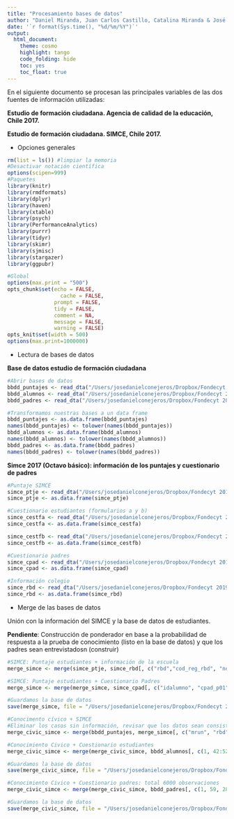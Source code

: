 ```yaml
---
title: "Procesamiento bases de datos"
author: "Daniel Miranda, Juan Carlos Castillo, Catalina Miranda & José Conejeros"
date: '`r format(Sys.time(), "%d/%m/%Y")`'
output: 
  html_document:
    theme: cosmo
    highlight: tango
    code_folding: hide
    toc: yes
    toc_float: true
---
```


En el siguiente documento se procesan las principales variables de las dos fuentes de información utilizadas: 

**Estudio de formación ciudadana. Agencia de calidad de la educación, Chile 2017.**

**Estudio de formación ciudadana. SIMCE, Chile 2017.**

+ Opciones generales 

```r
rm(list = ls()) #limpiar la memoria
#Desactivar notación científica
options(scipen=999)
#Paquetes
library(knitr)
library(rmdformats)
library(dplyr)
library(haven)
library(xtable) 
library(psych)
library(PerformanceAnalytics)
library(purrr)
library(tidyr)
library(skimr)
library(sjmisc)
library(stargazer)
library(ggpubr)

#Global
options(max.print = "500")
opts_chunk$set(echo = FALSE,
	             cache = FALSE,
               prompt = FALSE,       
               tidy = FALSE,
               comment = NA,
               message = FALSE,
               warning = FALSE)
opts_knit$set(width = 500)
options(max.print=1000000)
```

+ Lectura de bases de datos

**Base de datos estudio de formación ciudadana** 

```r
#Abrir bases de datos
bbdd_puntajes <- read_dta("/Users/josedanielconejeros/Dropbox/Fondecyt 2019-2021(AsistenteJC)/socializacion_politica_adolescentes/Data/OriginalData/Agencia2017/alumnosFc_mrun.dta")
bbdd_alumnos <- read_dta("/Users/josedanielconejeros/Dropbox/Fondecyt 2019-2021(AsistenteJC)/socializacion_politica_adolescentes/Data/OriginalData/Agencia2017/cuestAlumnos.dta")
bbdd_padres <- read_dta("/Users/josedanielconejeros/Dropbox/Fondecyt 2019-2021(AsistenteJC)/socializacion_politica_adolescentes/Data/OriginalData/Agencia2017/cuestPadres.dta")

#Transformamos nuestras bases a un data frame
bbdd_puntajes <- as.data.frame(bbdd_puntajes)
names(bbdd_puntajes) <- tolower(names(bbdd_puntajes)) 
bbdd_alumnos <- as.data.frame(bbdd_alumnos)
names(bbdd_alumnos) <- tolower(names(bbdd_alumnos)) 
bbdd_padres <- as.data.frame(bbdd_padres)
names(bbdd_padres) <- tolower(names(bbdd_padres)) 

```

**Simce 2017 (Octavo básico): información de los puntajes y cuestionario de padres**

```r
#Puntaje SIMCE
simce_ptje <- read_dta("/Users/josedanielconejeros/Dropbox/Fondecyt 2019-2021(AsistenteJC)/socializacion_politica_adolescentes/Data/OriginalData/Simce2017/simce8b2017_alu_mrun_final_SEG.dta")
simce_ptje <- as.data.frame(simce_ptje)

#Cuestionario estudiantes (formularios a y b)
simce_cestfa <- read_dta("/Users/josedanielconejeros/Dropbox/Fondecyt 2019-2021(AsistenteJC)/socializacion_politica_adolescentes/Data/OriginalData/Simce2017/simce8b2017_cestfa_final_SEG.dta")
simce_cestfa <- as.data.frame(simce_cestfa)

simce_cestfb <- read_dta("/Users/josedanielconejeros/Dropbox/Fondecyt 2019-2021(AsistenteJC)/socializacion_politica_adolescentes/Data/OriginalData/Simce2017/simce8b2017_cestfb_final_SEG.dta")
simce_cestfb <- as.data.frame(simce_cestfb)

#Cuestionario padres 
simce_cpad <- read_dta("/Users/josedanielconejeros/Dropbox/Fondecyt 2019-2021(AsistenteJC)/socializacion_politica_adolescentes/Data/OriginalData/Simce2017/simce8b2017_cpad_final_SEG.dta")
simce_cpad <- as.data.frame(simce_cpad)

#Información colegio
simce_rbd <- read_dta("/Users/josedanielconejeros/Dropbox/Fondecyt 2019-2021(AsistenteJC)/socializacion_politica_adolescentes/Data/OriginalData/Simce2017/simce8b2017_rbd_final.dta")
simce_rbd <- as.data.frame(simce_rbd)
```

+ Merge de las bases de datos 

Unión con la información del SIMCE y la base de datos de estudiantes.

**Pendiente**: Construcción de ponderador en base a la probabilidad de respuesta a la prueba de conocimiento (listo en la base de datos) y que los padres sean entrevistadosn (construir)

```r
#SIMCE: Puntaje estudiantes + información de la escuela
merge_simce <- merge(simce_ptje, simce_rbd[, c("rbd","cod_reg_rbd", "nom_reg_rbd", "cod_com_rbd", "nom_com_rbd", "cod_depe1", "cod_depe2", "cod_grupo", "prom_lect8b_rbd", "prom_mate8b_rbd")], by="rbd")

#SIMCE: Puntaje estudiantes + Cuestionario Padres
merge_simce <- merge(merge_simce, simce_cpad[, c("idalumno", "cpad_p01", "cpad_p02", "cpad_p03", "cpad_p06", "cpad_p07","cpad_p05", "cpad_p10")], by="idalumno")

#Guardamos la base de datos
save(merge_simce, file = "/Users/josedanielconejeros/Dropbox/Fondecyt 2019-2021(AsistenteJC)/socializacion_politica_adolescentes/Data/IntermediateData/Simce_modificada2017.Rdata")

#Conocimento cívico + SIMCE
#Eliminar los casos sin información, revisar que los datos sean consistentes entre bases de datos (género)
merge_civic_simce <- merge(bbdd_puntajes, merge_simce[, c("mrun", "rbd", "cod_curso", "gen_alu", "ptje_mate8b_alu", "ptje_lect8b_alu", "cod_reg_rbd", "nom_reg_rbd", "cod_com_rbd", "nom_com_rbd", "cod_depe1", "cod_depe2", "cod_grupo", "prom_lect8b_rbd", "prom_mate8b_rbd", "cpad_p01", "cpad_p02", "cpad_p03", "cpad_p06", "cpad_p07","cpad_p05", "cpad_p10")], by="mrun")

#Conocimiento Civico + Cuestionario estudiantes 
merge_civic_simce <- merge(merge_civic_simce, bbdd_alumnos[, c(1, 42:52, 121:140, 181:202)], by="idalumno")

#Guardamos la base de datos
save(merge_civic_simce, file = "/Users/josedanielconejeros/Dropbox/Fondecyt 2019-2021(AsistenteJC)/socializacion_politica_adolescentes/Data/IntermediateData/merge_civic_simce.Rdata")

#Conocimiento Civico + Cuestionario padres: total 6000 observaciones
merge_civic_simce <- merge(merge_civic_simce, bbdd_padres[, c(1, 59, 28:37, 89:101, 77:83, 60:76, 6, 5, 26, 12:21, 27)], by="idalumno")

#Guardamos la base de datos
save(merge_civic_simce, file = "/Users/josedanielconejeros/Dropbox/Fondecyt 2019-2021(AsistenteJC)/socializacion_politica_adolescentes/Data/IntermediateData/civic_simce_analysis.Rdata")
```

